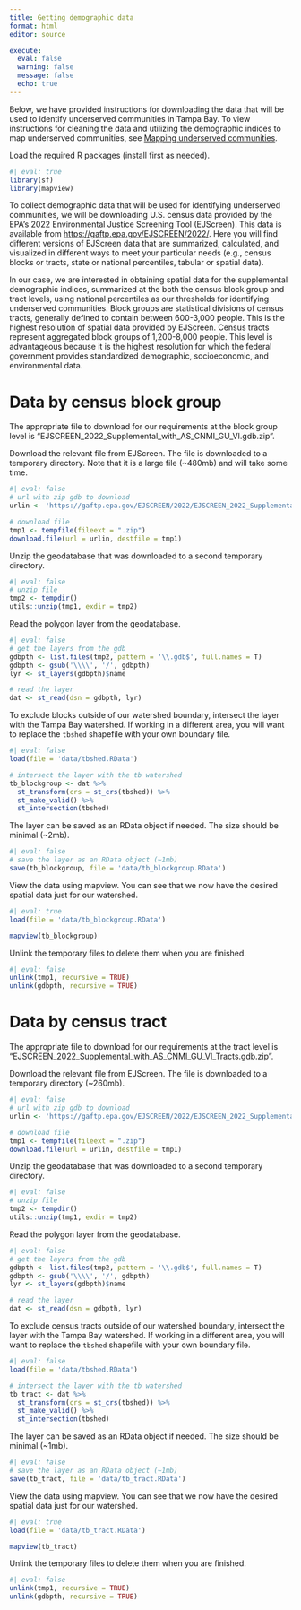 ```yaml
---
title: Getting demographic data
format: html
editor: source

execute:
  eval: false
  warning: false
  message: false
  echo: true
---
```


Below, we have provided instructions for downloading the data that will be used to identify underserved communities in Tampa Bay. To view instructions for cleaning the data and utilizing the demographic indices to map underserved communities, see [Mapping underserved communities](underserved.html).

Load the required R packages (install first as needed).

```r
#| eval: true
library(sf)
library(mapview)
```

To collect demographic data that will be used for identifying underserved communities, we will be downloading U.S. census data provided by the EPA's 2022 Environmental Justice Screening Tool (EJScreen). This data is available from [https://gaftp.epa.gov/EJSCREEN/2022/](https://gaftp.epa.gov/EJSCREEN/2022/){target="_blank"}. Here you will find different versions of EJScreen data that are summarized, calculated, and visualized in different ways to meet your particular needs (e.g., census blocks or tracts, state or national percentiles, tabular or spatial data).

In our case, we are interested in obtaining spatial data for the supplemental demographic indices, summarized at the both the census block group and tract levels, using national percentiles as our thresholds for identifying underserved communities. Block groups are statistical divisions of census tracts, generally defined to contain between 600-3,000 people. This is the highest resolution of spatial data provided by EJScreen. Census tracts represent aggregated block groups of 1,200-8,000 people. This level is advantageous because it is the highest resolution for which the federal government provides standardized demographic, socioeconomic, and environmental data.

# Data by census block group

The appropriate file to download for our requirements at the block group level is "EJSCREEN_2022_Supplemental_with_AS_CNMI_GU_VI.gdb.zip".

Download the relevant file from EJScreen. The file is downloaded to a temporary directory. Note that it is a large file (\~480mb) and will take some time.

```r
#| eval: false
# url with zip gdb to download
urlin <- 'https://gaftp.epa.gov/EJSCREEN/2022/EJSCREEN_2022_Supplemental_with_AS_CNMI_GU_VI.gdb.zip'

# download file
tmp1 <- tempfile(fileext = ".zip")
download.file(url = urlin, destfile = tmp1)
```

Unzip the geodatabase that was downloaded to a second temporary directory.

```r
#| eval: false
# unzip file
tmp2 <- tempdir()
utils::unzip(tmp1, exdir = tmp2)
```

Read the polygon layer from the geodatabase.

```r
#| eval: false
# get the layers from the gdb
gdbpth <- list.files(tmp2, pattern = '\\.gdb$', full.names = T)
gdbpth <- gsub('\\\\', '/', gdbpth)
lyr <- st_layers(gdbpth)$name

# read the layer
dat <- st_read(dsn = gdbpth, lyr)
```

To exclude blocks outside of our watershed boundary, intersect the layer with the Tampa Bay watershed. If working in a different area, you will want to replace the `tbshed` shapefile with your own boundary file.

```r
#| eval: false
load(file = 'data/tbshed.RData')

# intersect the layer with the tb watershed
tb_blockgroup <- dat %>% 
  st_transform(crs = st_crs(tbshed)) %>% 
  st_make_valid() %>% 
  st_intersection(tbshed)
```

The layer can be saved as an RData object if needed. The size should be minimal (\~2mb).

```r
#| eval: false
# save the layer as an RData object (~1mb)
save(tb_blockgroup, file = 'data/tb_blockgroup.RData')
```

View the data using mapview. You can see that we now have the desired spatial data just for our watershed.

```r
#| eval: true
load(file = 'data/tb_blockgroup.RData')

mapview(tb_blockgroup)
```


Unlink the temporary files to delete them when you are finished.

```r
#| eval: false
unlink(tmp1, recursive = TRUE)
unlink(gdbpth, recursive = TRUE)
```

# Data by census tract

The appropriate file to download for our requirements at the tract level is "EJSCREEN_2022_Supplemental_with_AS_CNMI_GU_VI_Tracts.gdb.zip".

Download the relevant file from EJScreen. The file is downloaded to a temporary directory (\~260mb).

```r
#| eval: false
# url with zip gdb to download
urlin <- 'https://gaftp.epa.gov/EJSCREEN/2022/EJSCREEN_2022_Supplemental_with_AS_CNMI_GU_VI_Tracts.gdb.zip'

# download file
tmp1 <- tempfile(fileext = ".zip")
download.file(url = urlin, destfile = tmp1)
```

Unzip the geodatabase that was downloaded to a second temporary directory.

```r
#| eval: false
# unzip file
tmp2 <- tempdir()
utils::unzip(tmp1, exdir = tmp2)
```

Read the polygon layer from the geodatabase.

```r
#| eval: false
# get the layers from the gdb
gdbpth <- list.files(tmp2, pattern = '\\.gdb$', full.names = T)
gdbpth <- gsub('\\\\', '/', gdbpth)
lyr <- st_layers(gdbpth)$name

# read the layer
dat <- st_read(dsn = gdbpth, lyr)
```

To exclude census tracts outside of our watershed boundary, intersect the layer with the Tampa Bay watershed. If working in a different area, you will want to replace the `tbshed` shapefile with your own boundary file.

```r
#| eval: false
load(file = 'data/tbshed.RData')

# intersect the layer with the tb watershed
tb_tract <- dat %>% 
  st_transform(crs = st_crs(tbshed)) %>% 
  st_make_valid() %>% 
  st_intersection(tbshed)
```

The layer can be saved as an RData object if needed. The size should be minimal (\~1mb).

```r
#| eval: false
# save the layer as an RData object (~1mb)
save(tb_tract, file = 'data/tb_tract.RData')
```

View the data using mapview. You can see that we now have the desired spatial data just for our watershed.

```r
#| eval: true
load(file = 'data/tb_tract.RData')

mapview(tb_tract)
```


Unlink the temporary files to delete them when you are finished.

```r
#| eval: false
unlink(tmp1, recursive = TRUE)
unlink(gdbpth, recursive = TRUE)
```
